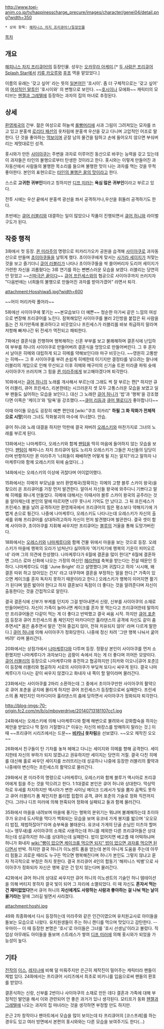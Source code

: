 {{{+1 ホッシーワ Hosshiwa}}}

http://www.toei-anim.co.jp/tv/happinesscharge_precure/images/character/genei04/detail.png?width=350

 * 상위 항목: [[해피니스 차지 프리큐어!/등장인물]]

[[목차]]

== 개요 ==
[[해피니스 차지 프리큐어!]]의 등장인물. 성우는 [[오카무라 아케미]].[* [[두 사람은 프리큐어 Splash Star]]에서 [[키류 카오루]]와 [[후프]] 역을 맡았었다.]

이름의 유래는 '갖고 싶어' 라는 뜻의 [[일본어]]인 '호시이'. 좀 더 구체적으로는 '갖고 싶어' 의 [[일본어/여성어|여성적인 말투]]인 '호시이와' 의 변형으로 보인다. ~~[[호시이나]] 모에화~~ 캐릭터의 모티브는 [[헨젤과 그레텔]]에 등장하는 과자의 집의 마녀로 추정된다.

== 상세 ==
[[환영제국]]의 간부. 젊은 여성으로 하늘색 [[롤빵머리]]에 사과 그림이 그려져있는 모자를 쓰고 있고 분홍색 [[로리타 패션]]의 옷차림에 분홍색 우산을 갖고 다니며 고압적인 어조로 말한다. 단 것을 좋아하는 [[먹보]]이며 곧잘 남의 물건을 탐하고 손에 들어오지 않으면 부숴버리는 제멋대로인 성격.

홋시와가 만든 [[사이아쿠]]는 주변을 과자로 이루어진 동산으로 바꾸는 능력을 갖고 있는데 이 과자들은 타인의 불행으로부터 탄생한 것이라고 한다. 홋시와는 이렇게 만들어진 과자동산에서 사람들의 불행한 목소리를 들으며 불행한 맛이 나는 과자를 먹는 것을 무척 좋아한다. 본인의 표현으로는 [[노저(프레시 프리큐어!)|타인의 불행은 꿀의 맛]]이라고 한다.

스스로 '''고귀한 귀부인'''이라고 칭하지만 [[디프 미러]]는 '''욕심 많은 귀부인'''이라고 부르고 있다.

전투 시에는 우산 끝에서 분홍색 광선을 쏴서 공격하거나,우산을 휘둘러 공격하기도 한다.

초반에는 [[아이노 메구미|큐어 러블리]]와 대결하는 일이 많았으나 작품이 진행되면서 [[오모리 유코|큐어 허니]]와 라이벌 구도가 된다.

== 작중 행적 ==
3화에서 첫 등장. [[퀸 미라주]]의 명령으로 피카리가오카 공원을 습격해 [[사이아쿠]]로 과자동산으로 만들며 [[초이아쿠]]들을 날뛰게 했다. 초이아쿠에게 맞서는 [[사가라 세이지]]가 처맞는 것을 보고 즐기더니 [[아이노 메구미|큐어 러블리]]가 나타나 초이아쿠들을 싹 쓸어버리자 도리어 세이지가 가련한 자신을 괴롭혔다는 3류 연기를 하는 뻔뻔스러운 모습을 보였다. 러블리는 당연히 안 믿었고 ~~[[신파극은 끝이다]]~~ [[시라유키 히메|큐어 프린세스]]와의 협공으로 사이아쿠까지 쓰러지자 "다음번에는 너희들의 불행으로 만들어진 과자를 받아가겠어" 라면서 퇴각.

attachment:Hosshiwa5.jpg?width=600

~~어이 머리카락 풀어라~~

5화에선 사이아쿠에 쫓기는 ~~본모습보다 더 예쁜~~ 청순한 아가씨 같은 느낌의 여성으로 변장해 프리큐어를 노린다. 잠복해있던 사이아쿠를 불러 2인방을 붙잡은 뒤 사람을 돕는 건 자기만족에 불과하다고 비웃었으나 프린세스가 러블리를 바보 취급하지 말라며 저항해 빠져나간 뒤 전세가 역전되고 패퇴한다.

7화에선 결혼식을 진행하며 행복해하는 신혼 부부를 보고 불쾌해하며 결혼식에 난입하여 부부를 하나의 사이아쿠로 만들어버려 결혼식을 엉망으로 만들어버린다. 그 후 혼자서 날아온 히메와 대립하게 되고 히메를 약해보인다먀 마구 비웃는다. ~~영원히 고통받는 히메~~ 그 후 사이아쿠를 부려 손쉽게 히메한테 이기지만 결정타를 넣으려는 찰나에 러블리의 개입으로 인해 무산되고 이후 히메와 메구미의 신기술 트윈 미라클 파워 슛에 사이아쿠가 쓰러지며 그 힘을 [[퀸 미라주]]에게 보고해야겠다며 퇴각한다.

{{{#!HTML
<iframe width="560" height="315" src="//www.youtube.com/embed/yyJW4tlRyr4"
frameborder="0" allowfullscreen></iframe>
}}}

10화에서는 [[오모리 유코|큐어 허니]]의 노래를 개사해서 부르는데 그래도 썩 잘 부르는 편[* 하지만 큐어 러블리, 큐어 프린세스, 리본한테는 시끄러운지 셋 모두 고통스러운 모습을 보였고 일부 팬들도 싫어하는 모습을 보인다.]. 대신 그 노래란 [[오모리 유코|큐어 허니]]가 '밥'과 '행복'을 강조했다면 이쪽은 '케이크'와 '탐욕'을 강조했다.~~[[미나미노 카나데|큐어 리듬]]과 [[호조 히비키|큐어 멜로디]]가 좋아합니다~~

이때 아이돌 모습도 굉장히 예쁜 편인데 [wiki:"쿠조 히카리" '''하필 그 화 작화가 전체적으로 시망''']이라 그녀도 작화붕괴의 마수에 무너졌다. 안습.

큐어 허니와 노래 대결을 하지만 막판에 결국 져버려 [[오레스키]]와 마찬가지로 그녀의 노래를 부르게 된다.

13화에서는 나마케루다, 오레스키와 함께 [[팬텀(해피니스 차지 프리큐어!)|팬텀]]을 딱히 마음에 들어하지 않는 모습을 보인다. [[팬텀(해피니스 차지 프리큐어!)|팬텀]]이 해피니스 차지 프리큐어 팀도 노리자 오레스키가 그들은 자신들의 담당이라며 반항하지만 퀸 미라주가 '너희들이 패배하면 어떻게 될 지는 알지?'라고 말하자 나마케루다와 함께 오레스키의 뒤에 숨었다(...)

14화에서는 오레스키의 이상에 귀찮다며 어이없어했다.

15화에서는 히메의 부모님을 보러 환영제국(정확히는 히메의 고향 블루 스카이 왕국)을 찾으러 온 프리큐어를 가장 먼저 발견한다. 알아서 자신들 왕국에 와주다니 기쁘다고 말해 히메를 화나게 만들었다. 히메에 대해서는 이때서야 블루 스카이 왕국의 공주라는 것을 알아채는데 본인의 말에 따르자면 너무 못나서 기억도 안 났다고. 그 뒤 프린세스가 프린세스 볼을 날려 공격하지만 환영제국에서 프리큐어의 힘은 평소보다 약해지기에 가볍게 손으로 튕긴다. 나중에 나마케루다, 오레스키도 나타나는데 오레스키가 자신의 출세를 위해 프리큐어를 상대하려고하자 자신이 먼저 발견했다며 발끈한다. 결국 셋이 함께 사이아쿠, 초이아쿠를 지휘해 싸우지만 프리큐어는 [[블루(해피니스 차지 프리큐어!)|블루]]의 거울을 통해 도망가버린다.

18화에서는 [[오레스키]]와 [[나마케루다]]와 함께 건물 위에서 마을을 보는 것으로 등장. 오레스키가 마을에 행복의 오라가 넘쳐난다 싫어하자 '여기저기에 행복의 기운이 피어오르네' 라며 그의 의견에 찬성했다. 나마케루다가 6월에 결혼을 많이 한다[* 6월에 결혼하면 그리스 로마 신화에 나오는 가정의 여신인 [[헤라]]한테 축복을 받는다는 전설 때문인 듯하다. 나마케루다도 이를 'June Bright' 라고 설명했다.]며 귀찮다고 하자 '시시해, 왜 결혼 따위 하고 앉아있는 건지' 라고 대꾸하며 결혼을 부정하는 말을 한다.[* 가족이 있으면 케이크를 혼자 독차지 못하기 때문이라고 한다.] 오레스키가 행복이 이어지면 활기가 된다며 얼른 밟아야 한다고 하자 결혼보다 독점이 더 좋다는 것을 알려준다며 자신이 출동한다는 것을 간접적으로 알린다.

결국 결혼식에 신부가 부케를 던지자 그걸 받아내면서 신랑, 신부를 사이아쿠의 소재로 만들어버린다. 자신이 가족이 늘어나면 케이크를 혼자 못 먹는다고 프리큐어한테 말하지만 프리큐어들은 다같이 먹는 게 더 좋다고 반박했고 결국 싸움 시작. 하지만 [[히카와 이오나|큐어 포춘]]의 등장과 큐어 프린세스의 폼 체인지인 마카다미안 훌라댄스의 공격에 자신도 같이 춤추면서[* 몸은 춤추면서 말은 '전혀 즐겁지 않아, 전혀 치유되지 않아' 라며 다르게 말한다.] [[오모리 유코|큐어 허니]]에 의해 사이아쿠가 정화당한다. 나중에 정신 차려 '그딴 행복 나눠서 굶어버려!' 라며 물러간다.

20화에서는 상점가에서 [[나마케루다]]와 다투며 등장. 정황상 본인이 사이아쿠를 먼저 소환했지만 나마케루다가 과자보다는 곰팡이 속에서 자는 게 더 좋다며 끼어든 모양이다. [[아이노 메구미|큐어 러블리]]의 등장으로 나마케루다와 휴전하고 협공하지만 [히카와 이오나|큐어 포춘]]이 등장해 러블리와 협공하자 서로의 사이아쿠가 부딪쳐 또다시 싸우게 된다. 결국 나마케루다가 다시는 같이 싸우지 않겠다고 화내자 내 쪽이 할 말이라며 물러간다.

23화에서는 사이아쿠를 2마리 소환하는데 그 중에서 초이아쿠만한 사이아쿠의 활약으로 큐어 포춘을 궁지에 몰리게 하지만 큐어 프린세스가 등장함으로써 실패한다. 프린세스의 폼 체인지인 마카다미아 훌라댄스의 춤에 당하면서 사이아쿠가 정화되자 퇴각한다.

http://blog-imgs-70-origin.fc2.com/m/b/o/mboverdrive/20140713181107cc1.jpg

24화에서는 오레스키에 의해 나마케루다와 함께 해변으로 불려와서 강화합숙을 하자는 제안을 받았으나 딱 잘라 거절했다.[* 이유는 자신의 바캉스를 방해하지 말라는 것.] 이때 ~~프리큐어 시리즈에서는 드문~~ '''[[비키니]] 옷차림'''을 선보였다. ~~오오 제작진 오오~~

26화에서 친구들이 탄 기차를 놓쳐 헤매고 다니는 세이지와 히메를 향해 공격한다. 세이지한테 자신의 부하가 되지 않겠냐고 권유하지만 세이지는 당연히 거절. 결국 다친 히메를 대신해 홀로 싸우던 세이지를 쓰러뜨리는데 성공하나 나중에 등장한 러블리의 활약과 나중에야 변신하는 프린세스의 활약으로 물러간다.

29화에서 퀸 미라주의 명령으로 나마케루다, 오레스키와 함께 블루가 액시아로 프리큐어에게 힘을 주는 것을 막으려고 한다. 1:1대결로 본인은 큐어 허니와 상대한다. 막상막하로 우세를 차지하지만 액시아가 변한 샤이닝 메이크 드레서가 빛을 뿜자 꼼짝도 못하고 큐어 러블리가 폼 체인지한 롤리팝 힙합의 공격, 큐어 포춘의 기술로 정화 직전까지 간다. 그러나 디프 미러에 의해 현혹되어 정화에 실패되고 둘과 함께 물러간다.

35화에서 마을을 내려보며 마을에 풍기는 행복의 분위기는 뭐냐며 불쾌해하는데 초이아쿠가 유코네 도시락을 먹다가 백화되는 모습을 보며 유코네 가게 봉지를 밟으며 '오오모리 밥집, 제법하잖아?'라며 승부욕을 불태운다. 유코네 가게의 단골 손님인 미츠야 할머니(+ 앵무새)를 사이아쿠의 소재로 사용하는데 허니를 제외한 다른 프리큐어들은 상대하는데 성공하지만 허니를 상대하는데 실패한다. 밥이 없어지면 배고플 때 어떡하냐며 허니가 화내자 [[wiki:"빵이 없으면 케이크를 먹으면 되지" 밥이 없으면 과자를 먹으면 된다]]면서 반박. 하지만 결국 허니가 이노센트 폼을 얻는데 본의 아니게 도움을 주는데 아무리 힘들고 괴로운 때라도 누구든 먹으면 행복해진다며 허니가 본인도 그렇지 않냐고 묻자 적극적으로 부정은 하지 못한다. 결국 프리큐어 4인의 합동기 '해피니스 빅뱅'으로 사이아쿠가 정화되자 자신은 행복 같은 건 믿지 않는다며 물러간다.

42화에서 큐어 허니의 상대로 싸우지만 큐어 허니의 이노센트의 기술인 허니 템테이션을 의해 버티지 못하자 결국 빛이 되어 그 자리에 소멸되었다. 이 때 자신도 '''혼자서 먹는 건 재미없었다'''면서 큐어 허니의 '''자신에게도 사랑하는 사람과 좋아하는 걸 나눠 먹는 날이 올거라는''' 말에 그러길 빌면서 사라졌다.

attachment:hoshi.jpg

49화 최종화에서 다시 등장하는데 미라주와 같은 인간이였으며 유치원교사로 아이들을 돌보는 모습으로 나왔다. 유치원생들이 주는 허니 캔디를 먹으며 맛있다고 감탄한다. --우마이-- 이 때 등장한 본명은 '호시'로 아이들은 그녀를 '호시 선생님'이라고 불렀다. 직업상 아무래도 아이들을 돌보며 스트레스가 쌓여 [[디프 미러]]에 의해 홋시와가 되었을 가능성이 높다.
== 기타 ==
[[프레시 프리큐어!|전]][[두근두근! 프리큐어|작]]의 [[이스(프레시 프리큐어!)|이스]], [[레지나(두근두근! 프리큐어)|레지나]]에 비해 덜 미뤄주지만 은근히 제작진이 밀어주는 캐릭터라 팬들이 제법 있다. 24화에서는 프리큐어 시리즈에서 최초로 비키니를 입음으로써 팬들의 환호를 받았다.

결혼식하는 신랑, 신부를 2번이나 사이아쿠의 소재로 만든 데다 결혼과 가족에 대해 부정적인 발언을 해서 이와 관련되어 안 좋은 과거가 있나 생각된다. 모티프가 동화 [[헨젤과 그레텔]]에 나오는 과자의 집 마녀라는 것을 생각하면 부정할 만도 하지만.

은근 2차 창작이나 팬아트에서 모습을 많이 보이는데 타 프리큐어의 [코스프레]를 하는 경우도 있고 여러 방면에서 본편의 홋시와와는 다른 모습을 보여주기도 한다(...)
